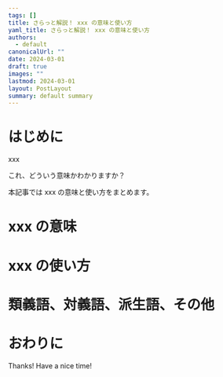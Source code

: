 ```yaml
---
tags: []
title: さらっと解説！ xxx の意味と使い方
yaml_title: さらっと解説！ xxx の意味と使い方
authors:
  - default
canonicalUrl: ""
date: 2024-03-01
draft: true
images: ""
lastmod: 2024-03-01
layout: PostLayout
summary: default summary
---
```


# はじめに

xxx

これ、どういう意味かわかりますか？

本記事では xxx の意味と使い方をまとめます。

# xxx の意味

# xxx の使い方

# 類義語、対義語、派生語、その他

# おわりに

Thanks!
Have a nice time!
